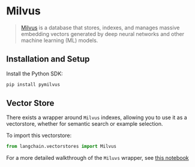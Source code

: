 # Milvus

>[Milvus](https://milvus.io/docs/overview.md) is a database that stores, indexes, and manages
> massive embedding vectors generated by deep neural networks and other machine learning (ML) models.


## Installation and Setup

Install the Python SDK:

```bash
pip install pymilvus
```

## Vector Store

There exists a wrapper around `Milvus` indexes, allowing you to use it as a vectorstore,
whether for semantic search or example selection.

To import this vectorstore:
```python
from langchain.vectorstores import Milvus
```

For a more detailed walkthrough of the `Miluvs` wrapper, see [this notebook](/docs/integrations/vectorstores/milvus)
